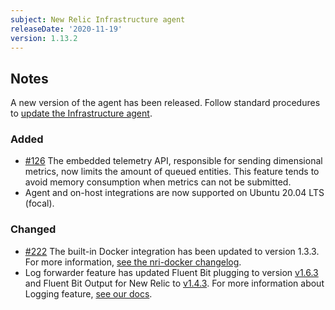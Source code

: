 ```yaml
---
subject: New Relic Infrastructure agent
releaseDate: '2020-11-19'
version: 1.13.2
---
```


## Notes

A new version of the agent has been released. Follow standard procedures to [update the Infrastructure agent](https://docs.newrelic.com/docs/infrastructure/install-configure-manage-infrastructure/update-or-uninstall/update-infrastructure-agent).

### Added

* [#126](https://github.com/newrelic/infrastructure-agent/issues/126) The embedded telemetry API, responsible for sending dimensional metrics, now limits the amount of queued entities. This feature tends to avoid memory consumption when metrics can not be submitted.
* Agent and on-host integrations are now supported on Ubuntu 20.04 LTS (focal).

### Changed

* [#222](https://github.com/newrelic/infrastructure-agent/pull/222) The built-in Docker integration has been updated to version 1.3.3. For more information, [see the nri-docker changelog](https://github.com/newrelic/nri-docker/releases/tag/v1.3.3).
* Log forwarder feature has updated Fluent Bit plugging to version [v1.6.3](https://github.com/fluent/fluent-bit/releases/tag/v1.6.3) and Fluent Bit Output for New Relic to [v1.4.3](https://github.com/newrelic/newrelic-fluent-bit-output/releases/tag/1.4.3). For more information about Logging feature, [see our docs](https://docs.newrelic.com/docs/logs/enable-log-management-new-relic/enable-log-monitoring-new-relic/forward-your-logs-using-infrastructure-agent#agent-logs).
